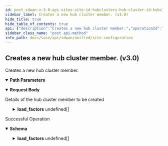 ```yaml
---
id: post-sdwan-v-3-0-api-sites-site-id-hubclusters-hub-cluster-id-hubclustermembers
sidebar_label: Creates a new hub cluster member. (v3.0)
hide_title: true
hide_table_of_contents: true
api: {"description":"Creates a new hub cluster member.","operationId":"post-sdwan-v3.0-api-sites-site_id-hubclusters-hub_cluster_id-hubclustermembers","parameters":[{"description":"Site Id","in":"path","name":"site_id","required":true,"schema":{"description":"Site Id","type":"string"}},{"description":"Hub Cluster Id","in":"path","name":"hub_cluster_id","required":true,"schema":{"description":"Hub Cluster Id","type":"string"}}],"requestBody":{"content":{"application/json":{"schema":{"properties":{"headend1_site_ids":{"description":"Headend1 Site Ids","items":{"description":"Headend1 Site Ids","type":"string"},"type":"array"},"headend2_site_ids":{"description":"Headend2 Site Ids","items":{"description":"Headend2 Site Ids","type":"string"},"type":"array"},"hub_element_id":{"description":"Hub Element Id","type":"string"},"id":{"description":"Id","type":"string"},"load_factors":{"description":"Load Factors","items":{"properties":{"alarm_threshold":{"description":"Alarm Threshold","format":"int32","type":"integer"},"allocated":{"description":"Allocated","format":"int64","type":"integer"},"subscription_factor":{"description":"Subscription Factor","format":"double","type":"number"},"threshold":{"description":"Threshold","properties":{"critical_alarm":{"description":"Critical Alarm","format":"int32","type":"integer"},"major_alarm":{"description":"Major Alarm","format":"int32","type":"integer"},"subscription_factor":{"description":"Subscription Factor","format":"double","type":"number"}}},"type":{"description":"Type","enum":["forwarding-capacity","flow"],"type":"string"}}},"type":"array"}}}}},"description":"Details of the hub cluster member to be created"},"responses":{"200":{"content":{"application/json":{"schema":{"properties":{"headend1_site_ids":{"description":"Headend1 Site Ids","items":{"description":"Headend1 Site Ids","type":"string"},"type":"array"},"headend2_site_ids":{"description":"Headend2 Site Ids","items":{"description":"Headend2 Site Ids","type":"string"},"type":"array"},"hub_element_id":{"description":"Hub Element Id","type":"string"},"id":{"description":"Id","type":"string"},"load_factors":{"description":"Load Factors","items":{"properties":{"alarm_threshold":{"description":"Alarm Threshold","format":"int32","type":"integer"},"allocated":{"description":"Allocated","format":"int64","type":"integer"},"subscription_factor":{"description":"Subscription Factor","format":"double","type":"number"},"threshold":{"description":"Threshold","properties":{"critical_alarm":{"description":"Critical Alarm","format":"int32","type":"integer"},"major_alarm":{"description":"Major Alarm","format":"int32","type":"integer"},"subscription_factor":{"description":"Subscription Factor","format":"double","type":"number"}}},"type":{"description":"Type","enum":["forwarding-capacity","flow"],"type":"string"}}},"type":"array"}}}}},"description":"Successful Operation"}},"tags":["Site Configuration"],"method":"post","path":"/sdwan/v3.0/api/sites/{site_id}/hubclusters/{hub_cluster_id}/hubclustermembers","jsonRequestBodyExample":{"headend1_site_ids":["string"],"headend2_site_ids":["string"],"hub_element_id":"string","id":"string","load_factors":[{"alarm_threshold":0,"allocated":0,"subscription_factor":0,"threshold":{"critical_alarm":0,"major_alarm":0,"subscription_factor":0},"type":"forwarding-capacity"}]},"info":{"contact":{},"description":"List of APIs used to manage your site specific configuration attributes, and HA configuration for both branch and data center sites.","title":"Site Configuration","version":"Latest"},"postman":{"name":"Creates a new hub cluster member. (v3.0)","description":{"content":"Creates a new hub cluster member.","type":"text/plain"},"url":{"path":["sdwan","v3.0","api","sites",":site_id","hubclusters",":hub_cluster_id","hubclustermembers"],"host":["{{baseUrl}}"],"query":[],"variable":[{"disabled":false,"description":{"content":"(Required) Site Id","type":"text/plain"},"type":"any","value":"","key":"site_id"},{"disabled":false,"description":{"content":"(Required) Hub Cluster Id","type":"text/plain"},"type":"any","value":"","key":"hub_cluster_id"}]},"header":[{"key":"Content-Type","value":"application/json"},{"key":"Accept","value":"application/json"}],"method":"POST","body":{"mode":"raw","raw":"\"\"","options":{"raw":{"language":"json"}}}}}
sidebar_class_name: "post api-method"
info_path: docs/sase/api/sdwan/unified/site-configuration
---
```



## Creates a new hub cluster member. (v3.0)



Creates a new hub cluster member.

<details style={{"marginBottom":"1rem"}} data-collapsed={false} open={true}><summary style={{}}><strong>Path Parameters</strong></summary><div><ul><ParamsItem className={"paramsItem"} param={{"description":"Site Id","in":"path","name":"site_id","required":true,"schema":{"description":"Site Id","type":"string"}}}></ParamsItem><ParamsItem className={"paramsItem"} param={{"description":"Hub Cluster Id","in":"path","name":"hub_cluster_id","required":true,"schema":{"description":"Hub Cluster Id","type":"string"}}}></ParamsItem></ul></div></details><details style={{}} data-collapsed={false} open={true}><summary style={{"textAlign":"left"}}><strong>Request Body</strong></summary><div style={{"textAlign":"left","marginLeft":"1rem"}}><div style={{"marginTop":"1rem","marginBottom":"1rem"}}>

Details of the hub cluster member to be created

</div></div><ul style={{"marginLeft":"1rem"}}><SchemaItem collapsible={false} name={"headend1_site_ids"} required={false} schemaDescription={"Headend1 Site Ids"} schemaName={"string[]"} qualifierMessage={undefined}></SchemaItem><SchemaItem collapsible={false} name={"headend2_site_ids"} required={false} schemaDescription={"Headend2 Site Ids"} schemaName={"string[]"} qualifierMessage={undefined}></SchemaItem><SchemaItem collapsible={false} name={"hub_element_id"} required={false} schemaDescription={"Hub Element Id"} schemaName={"string"} qualifierMessage={undefined}></SchemaItem><SchemaItem collapsible={false} name={"id"} required={false} schemaDescription={"Id"} schemaName={"string"} qualifierMessage={undefined}></SchemaItem><SchemaItem collapsible={true} className={"schemaItem"}><details style={{}}><summary style={{}}><strong>load_factors</strong><span style={{"opacity":"0.6"}}> undefined[]</span></summary><div style={{"marginLeft":"1rem"}}><div style={{"marginTop":".5rem","marginBottom":".5rem"}}>

Load Factors

</div><SchemaItem collapsible={false} name={"alarm_threshold"} required={false} schemaDescription={"Alarm Threshold"} schemaName={"int32"} qualifierMessage={undefined}></SchemaItem><SchemaItem collapsible={false} name={"allocated"} required={false} schemaDescription={"Allocated"} schemaName={"int64"} qualifierMessage={undefined}></SchemaItem><SchemaItem collapsible={false} name={"subscription_factor"} required={false} schemaDescription={"Subscription Factor"} schemaName={"double"} qualifierMessage={undefined}></SchemaItem><SchemaItem collapsible={true} className={"schemaItem"}><details style={{}}><summary style={{}}><strong>threshold</strong><span style={{"opacity":"0.6"}}> </span></summary><div style={{"marginLeft":"1rem"}}><div style={{"marginTop":".5rem","marginBottom":".5rem"}}>

Threshold

</div><SchemaItem collapsible={false} name={"critical_alarm"} required={false} schemaDescription={"Critical Alarm"} schemaName={"int32"} qualifierMessage={undefined}></SchemaItem><SchemaItem collapsible={false} name={"major_alarm"} required={false} schemaDescription={"Major Alarm"} schemaName={"int32"} qualifierMessage={undefined}></SchemaItem><SchemaItem collapsible={false} name={"subscription_factor"} required={false} schemaDescription={"Subscription Factor"} schemaName={"double"} qualifierMessage={undefined}></SchemaItem></div></details></SchemaItem><SchemaItem collapsible={false} name={"type"} required={false} schemaDescription={"Type"} schemaName={"string"} qualifierMessage={"**Possible values:** [`forwarding-capacity`, `flow`]"}></SchemaItem></div></details></SchemaItem></ul></details><div><ApiTabs><TabItem label={"200"} value={"200"}><div>

Successful Operation

</div><div><details style={{}} data-collapsed={false} open={true}><summary style={{"textAlign":"left"}}><strong>Schema</strong></summary><div style={{"textAlign":"left","marginLeft":"1rem"}}></div><ul style={{"marginLeft":"1rem"}}><SchemaItem collapsible={false} name={"headend1_site_ids"} required={false} schemaDescription={"Headend1 Site Ids"} schemaName={"string[]"} qualifierMessage={undefined}></SchemaItem><SchemaItem collapsible={false} name={"headend2_site_ids"} required={false} schemaDescription={"Headend2 Site Ids"} schemaName={"string[]"} qualifierMessage={undefined}></SchemaItem><SchemaItem collapsible={false} name={"hub_element_id"} required={false} schemaDescription={"Hub Element Id"} schemaName={"string"} qualifierMessage={undefined}></SchemaItem><SchemaItem collapsible={false} name={"id"} required={false} schemaDescription={"Id"} schemaName={"string"} qualifierMessage={undefined}></SchemaItem><SchemaItem collapsible={true} className={"schemaItem"}><details style={{}}><summary style={{}}><strong>load_factors</strong><span style={{"opacity":"0.6"}}> undefined[]</span></summary><div style={{"marginLeft":"1rem"}}><div style={{"marginTop":".5rem","marginBottom":".5rem"}}>

Load Factors

</div><SchemaItem collapsible={false} name={"alarm_threshold"} required={false} schemaDescription={"Alarm Threshold"} schemaName={"int32"} qualifierMessage={undefined}></SchemaItem><SchemaItem collapsible={false} name={"allocated"} required={false} schemaDescription={"Allocated"} schemaName={"int64"} qualifierMessage={undefined}></SchemaItem><SchemaItem collapsible={false} name={"subscription_factor"} required={false} schemaDescription={"Subscription Factor"} schemaName={"double"} qualifierMessage={undefined}></SchemaItem><SchemaItem collapsible={true} className={"schemaItem"}><details style={{}}><summary style={{}}><strong>threshold</strong><span style={{"opacity":"0.6"}}> </span></summary><div style={{"marginLeft":"1rem"}}><div style={{"marginTop":".5rem","marginBottom":".5rem"}}>

Threshold

</div><SchemaItem collapsible={false} name={"critical_alarm"} required={false} schemaDescription={"Critical Alarm"} schemaName={"int32"} qualifierMessage={undefined}></SchemaItem><SchemaItem collapsible={false} name={"major_alarm"} required={false} schemaDescription={"Major Alarm"} schemaName={"int32"} qualifierMessage={undefined}></SchemaItem><SchemaItem collapsible={false} name={"subscription_factor"} required={false} schemaDescription={"Subscription Factor"} schemaName={"double"} qualifierMessage={undefined}></SchemaItem></div></details></SchemaItem><SchemaItem collapsible={false} name={"type"} required={false} schemaDescription={"Type"} schemaName={"string"} qualifierMessage={"**Possible values:** [`forwarding-capacity`, `flow`]"}></SchemaItem></div></details></SchemaItem></ul></details></div></TabItem></ApiTabs></div>
      
